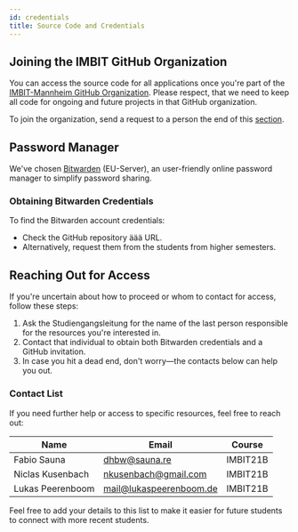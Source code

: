 ```yaml
---
id: credentials
title: Source Code and Credentials
---
```


## Joining the IMBIT GitHub Organization

You can access the source code for all applications once you're part of the [IMBIT-Mannheim GitHub Organization](https://github.com/IMBIT-Mannheim). Please respect, that we need to keep all code for ongoing and future projects in that GitHub organization.

To join the organization, send a request to a person the end of this [section](#contact-list).

## Password Manager

We've chosen [Bitwarden](https://bitwarden.eu) (EU-Server), an user-friendly online password manager to simplify password sharing.

### Obtaining Bitwarden Credentials

To find the Bitwarden account credentials:

- Check the GitHub repository äää URL.
- Alternatively, request them from the students from higher semesters.

## Reaching Out for Access

If you're uncertain about how to proceed or whom to contact for access, follow these steps:

1. Ask the Studiengangsleitung for the name of the last person responsible for the resources you're interested in.
2. Contact that individual to obtain both Bitwarden credentials and a GitHub invitation.
3. In case you hit a dead end, don't worry—the contacts below can help you out.

### Contact List

If you need further help or access to specific resources, feel free to reach out:

| Name            | Email                             | Course    |
|-----------------|-----------------------------------|-----------|
| Fabio Sauna     | [dhbw@sauna.re](mailto:dhbw@sauna.re) | IMBIT21B  |
| Niclas Kusenbach | [nkusenbach@gmail.com](mailto:nkusenbach@gmail.com) | IMBIT21B  |
| Lukas Peerenboom | [mail@lukaspeerenboom.de](mailto:mail@lukaspeerenboom.de) | IMBIT21B  |

Feel free to add your details to this list to make it easier for future students to connect with more recent students.